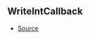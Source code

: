 ## WriteIntCallback



- [Source](https://github.com/Androz2091/discord-player/blob/e7a50df/packages/equalizer/src/equalizer/ChannelProcessor.ts#L4)